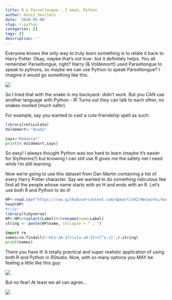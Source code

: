 ```yaml
---
title: R & Parseltongue...I mean, Python
author: Deniz Sevilmis
date: '2020-05-08'
slug: r-python
categories: []
tags: []
description: ''
---
```

Everyone knows the only way to truly learn something is to relate it back to Harry Potter. Okay, maybe that's not true- but it definitely helps. You all remember Parseltongue, right? Harry (& Voldemort!) used Parseltongue to speak to pythons, so maybe we can use Python to speak Parseltongue? I imagine it would go something like this.

![](/blog/2020-05-08-r-python_files/harrypy.jpg)

So I tried that with the snake in my backyard- didn't work. But you CAN use another language with Python - R! Turns out they can talk to each other, no snakes involed (much safer).

For example, say you wanted to cast a cute friendship spell as such:
```R
library(reticulate)
Voldemort<-"Avada"
```

```python
says="Kedavra!"
print(r.Voldemort,says)
```

So easy! I always thought Python was too hard to learn (maybe it's easier for Slytherins?) but knowing I can still use R gives me the safety net I need while I'm still learning.

Now we're going to use this dataset from Dan Martin containing a list of every Harry Potter character. Say we wanted to do something ridiculous like find all the people whose name starts with an H and ends with an R. Let's use both R and Python to do it!

```R
HP<-read.csv("https://raw.githubusercontent.com/dpmartin42/Networks/master/Harry%20Potter/data/HP_links.csv")
head(HP)
#tidy!
library(tidyverse)
HP<-HP%>%select(Label)%>%rename(name=Label)
string <- paste(HP$name, collapse = " , ")
```

```python
import re
names=re.findall(r'H[a-zA-Z]+\s[a-zA-Z]+r[^a-z]',r.string)
print(names)
```

There you have it! A totally practical and super realistic application of using both R and Python in RStudio. Now, with so many options you MAY be feeling a little like this guy:

![](/blog/2020-05-08-r-python_files/rpy2.png)

But no fear! At least we all can agree...

![](/blog/2020-05-08-r-python_files/rpy.jpg)